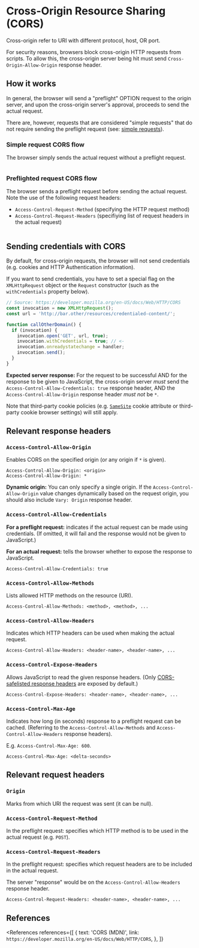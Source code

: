 
# Cross-Origin Resource Sharing (CORS)

<NoteBox>Cross-origin refer to URI with different protocol, host, OR port.</NoteBox>

For security reasons, browsers block cross-origin HTTP requests from scripts. To allow this, the cross-origin server being hit must send `Cross-Origin-Allow-Origin` response header.

## How it works

In general, the browser will send a "preflight" OPTION request to the origin server, and upon the cross-origin server's approval, proceeds to send the actual request.

There are, however, requests that are considered "simple requests" that do not require sending the preflight request (see: [simple requests](https://developer.mozilla.org/en-US/docs/Web/HTTP/CORS#simple_requests)).

### Simple request CORS flow

The browser simply sends the actual request without a preflight request.

<Image
  path="/res/web/http/cors-simple-flow.png"
  caption="Simple CORS flow"
  sourceString="MDN"
  sourceLink="https://developer.mozilla.org/en-US/docs/Web/HTTP/CORS"
/>

### Preflighted request CORS flow

The browser sends a preflight request before sending the actual request. Note the use of the following request headers:

- `Access-Control-Request-Method` (specifying the HTTP request method)
- `Access-Control-Request-Headers` (specifiying list of request headers in the actual request)

<Image
  path="/res/web/http/cors-preflighted-flow.png"
  caption="Preflighted CORS flow"
  sourceString="MDN"
  sourceLink="https://developer.mozilla.org/en-US/docs/Web/HTTP/CORS"
/>

## Sending credentials with CORS

By default, for cross-origin requests, the browser will not send credentials (e.g. cookies and HTTP Authentication information).

If you want to send credentials, you have to set a special flag on the `XMLHttpRequest` object or the `Request` constructor (such as the `withCredentials` property below).

```js
// Source: https://developer.mozilla.org/en-US/docs/Web/HTTP/CORS
const invocation = new XMLHttpRequest();
const url = 'http://bar.other/resources/credentialed-content/';

function callOtherDomain() {
  if (invocation) {
    invocation.open('GET', url, true);
    invocation.withCredentials = true; // <-
    invocation.onreadystatechange = handler;
    invocation.send();
  }
}
```

**Expected server response:** For the request to be successful AND for the response to be given to JavaScript, the cross-origin server _must_ send the `Access-Control-Allow-Credentials: true` response header, AND the `Access-Control-Allow-Origin` response header _must not_ be `*`.

Note that third-party cookie policies (e.g. [`SameSite`](https://developer.mozilla.org/en-US/docs/Web/HTTP/Headers/Set-Cookie/SameSite) cookie attribute or third-party cookie browser settings) will still apply.

## Relevant response headers

### `Access-Control-Allow-Origin`

Enables CORS on the specified origin (or any origin if `*` is given).

```http
Access-Control-Allow-Origin: <origin>
Access-Control-Allow-Origin: *
```

**Dynamic origin:** You can only specify a single origin. If the `Access-Control-Allow-Origin` value changes dynamically based on the request origin, you should also include `Vary: Origin` response header.

### `Access-Control-Allow-Credentials`

**For a preflight request:** indicates if the actual request can be made using credentials. (If omitted, it will fail and the response would not be given to JavaScript.)

**For an actual request:** tells the browser whether to expose the response to JavaScript.

```http
Access-Control-Allow-Credentials: true
```

### `Access-Control-Allow-Methods`

Lists allowed HTTP methods on the resource (URI).

```http
Access-Control-Allow-Methods: <method>, <method>, ...
```

### `Access-Control-Allow-Headers`

Indicates which HTTP headers can be used when making the actual request.

```http
Access-Control-Allow-Headers: <header-name>, <header-name>, ...
```

### `Access-Control-Expose-Headers`

Allows JavaScript to read the given response headers. (Only [CORS-safelisted response headers](https://developer.mozilla.org/en-US/docs/Glossary/CORS-safelisted_response_header) are exposed by default.)

```http
Access-Control-Expose-Headers: <header-name>, <header-name>, ...
```

### `Access-Control-Max-Age`

Indicates how long (in seconds) response to a preflight request can be cached. (Referring to the `Access-Control-Allow-Methods` and `Access-Control-Allow-Headers` response headers).

E.g. `Access-Control-Max-Age: 600`.

```http
Access-Control-Max-Age: <delta-seconds>
```

## Relevant request headers

### `Origin`

Marks from which URI the request was sent (it can be null).

### `Access-Control-Request-Method`

In the preflight request: specifies which HTTP method is to be used in the actual request (e.g. `POST`).

### `Access-Control-Request-Headers`

In the preflight request: specifies which request headers are to be included in the actual request.

The server "response" would be on the `Access-Control-Allow-Headers` response header.

```http
Access-Control-Request-Headers: <header-name>, <header-name>, ...
```

## References

<References
  references={[
    {
      text: 'CORS (MDN)',
      link: `https://developer.mozilla.org/en-US/docs/Web/HTTP/CORS`,
    },
  ]}
></References>
